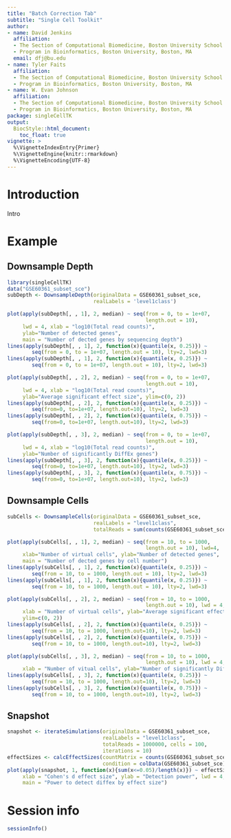 ```yaml
---
title: "Batch Correction Tab"
subtitle: "Single Cell Toolkit"
author:
- name: David Jenkins
  affiliation: 
  - The Section of Computational Biomedicine, Boston University School of Medicine, Boston, MA
  - Program in Bioinformatics, Boston University, Boston, MA
  email: dfj@bu.edu
- name: Tyler Faits
  affiliation: 
  - The Section of Computational Biomedicine, Boston University School of Medicine, Boston, MA
  - Program in Bioinformatics, Boston University, Boston, MA
- name: W. Evan Johnson
  affiliation: 
  - The Section of Computational Biomedicine, Boston University School of Medicine, Boston, MA
  - Program in Bioinformatics, Boston University, Boston, MA
package: singleCellTK
output: 
  BiocStyle::html_document:
    toc_float: true
vignette: >
  %\VignetteIndexEntry{Primer}
  %\VignetteEngine{knitr::rmarkdown}
  %\VignetteEncoding{UTF-8}
---
```


# Introduction

Intro

# Example

## Downsample Depth

```r
library(singleCellTK)
data("GSE60361_subset_sce")
subDepth <- DownsampleDepth(originalData = GSE60361_subset_sce,
                            realLabels = 'level1class')

plot(apply(subDepth[, , 1], 2, median) ~ seq(from = 0, to = 1e+07,
                                             length.out = 10),
     lwd = 4, xlab = "log10(Total read counts)",
     ylab="Number of detected genes",
     main = "Number of dected genes by sequencing depth")
lines(apply(subDepth[, , 1], 2, function(x){quantile(x, 0.25)}) ~
        seq(from = 0, to = 1e+07, length.out = 10), lty=2, lwd=3)
lines(apply(subDepth[, , 1], 2, function(x){quantile(x, 0.25)}) ~
        seq(from = 0, to = 1e+07, length.out = 10), lty=2, lwd=3)

plot(apply(subDepth[, , 2], 2, median) ~ seq(from = 0, to = 1e+07,
                                             length.out = 10),
     lwd = 4, xlab = "log10(Total read counts)",
     ylab="Average significant effect size", ylim=c(0, 2))
lines(apply(subDepth[, , 2], 2, function(x){quantile(x, 0.25)}) ~
        seq(from=0, to=1e+07, length.out=10), lty=2, lwd=3)
lines(apply(subDepth[, , 2], 2, function(x){quantile(x, 0.75)}) ~
        seq(from=0, to=1e+07, length.out=10), lty=2, lwd=3)

plot(apply(subDepth[, , 3], 2, median) ~ seq(from = 0, to = 1e+07,
                                             length.out = 10),
     lwd = 4, xlab = "log10(Total read counts)",
     ylab="Number of significantly DiffEx genes")
lines(apply(subDepth[, , 3], 2, function(x){quantile(x, 0.25)}) ~
        seq(from=0, to=1e+07, length.out=10), lty=2, lwd=3)
lines(apply(subDepth[, , 3], 2, function(x){quantile(x, 0.75)}) ~
        seq(from=0, to=1e+07, length.out=10), lty=2, lwd=3)
```

## Downsample Cells

```r
subCells <- DownsampleCells(originalData = GSE60361_subset_sce,
                            realLabels = "level1class",
                            totalReads = sum(counts(GSE60361_subset_sce)))

plot(apply(subCells[, , 1], 2, median) ~ seq(from = 10, to = 1000,
                                             length.out = 10), lwd=4,
     xlab="Number of virtual cells", ylab="Number of detected genes",
     main = "Number of dected genes by cell number")
lines(apply(subCells[, , 1], 2, function(x){quantile(x, 0.25)}) ~
        seq(from = 10, to = 1000, length.out = 10), lty=2, lwd=3)
lines(apply(subCells[, , 1], 2, function(x){quantile(x, 0.25)}) ~
        seq(from = 10, to = 1000, length.out = 10), lty=2, lwd=3)

plot(apply(subCells[, , 2], 2, median) ~ seq(from = 10, to = 1000,
                                             length.out = 10), lwd = 4,
     xlab = "Number of virtual cells", ylab="Average significant effect size",
     ylim=c(0, 2))
lines(apply(subCells[, , 2], 2, function(x){quantile(x, 0.25)}) ~
        seq(from = 10, to = 1000, length.out=10), lty=2, lwd=3)
lines(apply(subCells[, , 2], 2, function(x){quantile(x, 0.75)}) ~
        seq(from = 10, to = 1000, length.out=10), lty=2, lwd=3)

plot(apply(subCells[, , 3], 2, median) ~ seq(from = 10, to = 1000,
                                             length.out = 10), lwd = 4,
     xlab = "Number of vitual cells", ylab="Number of significantly DiffEx genes")
lines(apply(subCells[, , 3], 2, function(x){quantile(x, 0.25)}) ~
        seq(from = 10, to = 1000, length.out=10), lty=2, lwd=3)
lines(apply(subCells[, , 3], 2, function(x){quantile(x, 0.75)}) ~
        seq(from = 10, to = 1000, length.out=10), lty=2, lwd=3)
```

## Snapshot

```r
snapshot <- iterateSimulations(originalData = GSE60361_subset_sce,
                               realLabels = "level1class",
                               totalReads = 1000000, cells = 100,
                               iterations = 10)
effectSizes <- calcEffectSizes(countMatrix = counts(GSE60361_subset_sce),
                               condition = colData(GSE60361_subset_sce)[, "level1class"])
plot(apply(snapshot, 1, function(x){sum(x<=0.05)/length(x)}) ~ effectSizes, 
     xlab = "Cohen's d effect size", ylab = "Detection power", lwd = 4,
     main = "Power to detect diffex by effect size")
```

# Session info {.unnumbered}

```r
sessionInfo()
```
